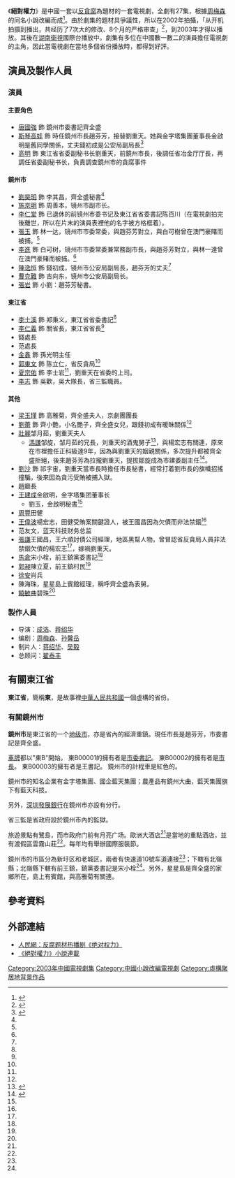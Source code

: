 《'''絕對權力'''》是中國一套以[[反貪腐|反貪腐]]為題材的一套電視劇，全劇有27集，根據[[周梅森|周梅森]]的同名小說改編而成<ref name=netease>{{cite web|url=http://ent.163.com/ent_2003/editor/030529/030529_169222.html|title=二十七集电视连续剧《绝对权力》|date=2003-06-09|accessdate=2009-08-13|publisher=网易娱乐}}</ref>。由於劇集的題材具爭議性，所以在2002年拍攝，「从开机拍摄到播出，共经历了7次大的修改、8个月的严格审查」<ref name=beijing>{{cite web|url=http://ent.163.com/ent_2003/editor/tv/tvnews/031201/031201_206245.html| title=反腐力作《绝对权力》之四大看点|date=2003-12-01|accessdate=2009-08-13|publisher=网易娱乐}}</ref>，到2003年才得以播放。其後在[[湖南衛視|湖南衛視]]國際台播放中。劇集有多位在中國數一數二的演員擔任電視劇的主角，因此當電視劇在當地多個省份播放時，都得到好評。

== 演員及製作人員 ==
=== 演員 ===
==== 主要角色 ====
* [[唐國強|唐國強]] 飾 鏡州市委書記齊全盛
* [[斯琴高娃|斯琴高娃]] 飾 時任鏡州市長趙芬芳，接替劉重天。她與金字塔集團董事長金啟明是舊同學關係，丈夫錢初成是公安局副局長<ref name=people>{{cite web| url=http://people.com.cn/GB/yule/8222/30677/30680/2215132.html | title=27集電視劇《絕對權力》分集梗概(6-10) | publisher=人民網 | accessdate=2009-09-18 | date=2003-11-27 | language=zh-hans}}</ref>
* [[高明_(演員)|高明]] 飾 東江省省委副秘书长劉重天，前鏡州市長，後調任省冶金厅厅長，再調任省委副秘书长，負責調查鏡州市的貪腐事件
==== 鏡州市 ====
* [[劉昊明|劉昊明]] 飾 李其昌，齊全盛秘書<ref name=people />
* [[施京明|施京明]] 飾 周善本，镜州市副市长。
* [[李仁堂|李仁堂]] 飾 已退休的前镜州市委书记及東江省省委書記陈百川（在電視劇拍完後離世，所以在片末的演員表裡他的名字被方格框着）。
* [[張玉|張玉]] 飾 林一达，镜州市市委常委，與趙芬芳對立，與白可樹曾在澳門豪賭而被捕。<ref name=people />
* [[李進|李進]] 飾 白可树，镜州市市委常委兼常務副市長，與趙芬芳對立，與林一達曾在澳門豪賭而被捕。<ref name=people />
* [[陳逸恒|陳逸恒]] 飾 錢初成，镜州市公安局副局長，趙芬芳的丈夫<ref name=people />
* [[曹克難|曹克難]] 飾 吉向东，镜州市公安局副局长。
* [[張岩|張岩]] 飾 小劉：趙芬芳秘書。

==== 東江省 ====
* [[李士溪|李士溪]] 飾 郑秉义，東江省省委書記<ref name=people />
* [[李仁義|李仁義]] 飾 關省長，東江省省長<ref name=people />
* 錢處長
* 范處長
* [[金鑫_(演员)|金鑫]] 飾 孫光明主任
* [[郭東文|郭東文]] 飾 陈立仁，省反貪局<ref name=people />
* [[夏宗佑|夏宗佑]] 飾 李士岩<ref name=people />，劉重天在省委的上司。
* [[李志|李志]] 飾 吳歡，吳大隊長，省三監職員。

==== 其他 ====
* [[梁玉瑾|梁玉瑾]] 飾 高雅菊，齊全盛夫人，京劇團團長
* [[劉蕾|劉蕾]] 飾 齊小艷，小名艷子，齊全盛女兒，跟錢初成有暖昩關係<ref name="people" />
* [[壯麗|壯麗]]邹月茹，劉重天夫人
** [[溤謙|溤謙]]邹旋，邹月茹的兄長，刘重天的酒鬼舅子<ref name="tvmao">{{Cite web|title=绝对权力第10集分集剧情_电视剧_电视猫|url=https://www.tvmao.com/drama/LmEnKyA=/episode/3|access-date=2022-03-10|work=www.tvmao.com}}</ref>，與楊宏志有關連，原來在市裡擔任正科級達9年，因為與劉重天的姻親關係，多次提升都被齊全盛拒絕，後來趙芬芳為拉攏劉重天，提拔鄒旋成為市建委副主任<ref name="jcrb_novel">{{cite web|title=绝对权力（二十九）|url=http://review.jcrb.com/zyw/n155/ca203677.htm|accessdate=2012-02-27|archiveurl=https://web.archive.org/web/20160304100532/http://review.jcrb.com/zyw/n155/ca203677.htm|archivedate=2016-03-04|deadurl=yes}}</ref>。
* [[劉沙|劉沙]] 飾 祁宇宙，劉重天當市長時擔任市長秘書，經常打着劉市長的旗幟招搖撞騙，後來因為貪污受賄被捕入獄。
* 趙廳長
* [[王建成|王建成]]金啟明，金字塔集团董事长
** 劉玉，金啟明秘書<ref name=people />
* [[周豐|周豐]]田健
* [[王偉波|王偉波]]楊宏志，田健受賄案關鍵證人，被王國昌因為欠債而非法禁錮<ref name=people />
* 范友文，蓝天科技财务总监
* [[張謙|張謙]]王國昌，王六順討債公司經理，地區黑幫人物，曾冒認省反貪局人員非法禁錮欠債的楊宏志<ref name=people />，嫁禍劉重天。
* [[馬倉|馬倉]]宋小栓，前王鎮黨委書記<ref name=people />
* [[郭昶|郭昶]]陳立夏，前王鎮村民<ref name=people />
* [[徐安|徐安]]肖兵
* 陳海珠，星星島上賓館經理，稱呼齊全盛為表舅。
* [[饒敏|饒敏]]曲碧珠<ref name="tvmao" />

=== 製作人員 ===
* 导演：[[成浩|成浩]]、[[蒋绍华|蒋绍华]]
* 编剧：[[周梅森|周梅森]]、[[孙馨岳|孙馨岳]]
* 制片人：[[蒋绍华|蒋绍华]]、[[吴毅|吴毅]]
* 总顾问：[[翟泰丰|翟泰丰]]

== 有關東江省 ==
'''東江省'''，簡稱'''東'''，是故事裡[[中華人民共和國|中華人民共和國]]一個虛構的省份。

=== 有關鏡州市 ===
'''鏡州市'''是東江省的一个[[地级市|地级市]]，亦是省內的經濟重鎮。現任市長是趙芬芳，市委書記是齊全盛。

[[中华人民共和国机动车号牌|車牌]]都以"東B"開始。
東B00001的擁有者是[[市委書記|市委書記]]。
東B00002的擁有者是[[市長|市長]]。
東B00003的擁有者是王書記。
鏡州市的計程車是紅色的。

鏡州市的知名企業有金字塔集團、國企藍天集團；農產品有鏡州大曲，藍天集團旗下有藍天科技。

另外，[[深圳發展銀行|深圳發展銀行]]在鏡州市亦設有分行。

省三監是省政府設於鏡州市內的監獄。

旅遊景點有鷺島，而市政府门前有月亮广场。歐洲大酒店<ref name=people />是當地的重點酒店，並有渡假區雲霧山莊<ref name=people />。每年均有舉辦國際服裝節。

鏡州市的市區分為新圩区和老城区，兩者有快速道10號车道連接<ref name=jcrb_novel />；下轄有北嶺縣；北嶺縣下轄有前王鎮，鎮黨委書記是宋小栓<ref name=people />。另外，星星島是齊全盛的家鄉所在，島上有賓館，與高雅菊有關連。

== 參考資料 ==
{{reflist}}

== 外部連結 ==
* [http://people.com.cn/GB/yule/8222/30677/index.html 人民網：反腐题材热播剧《绝对权力》]
* [https://web.archive.org/web/20120208150356/http://review.jcrb.com/zyw/jdql/index.htm 《絕對權力》小說連載]

{{DEFAULTSORT:Jue絕}}
[[Category:2003年中國電視劇集|Category:2003年中國電視劇集]]
[[Category:中國小說改編電視劇|Category:中國小說改編電視劇]]
[[Category:虛構聚居地背景作品|Category:虛構聚居地背景作品]]